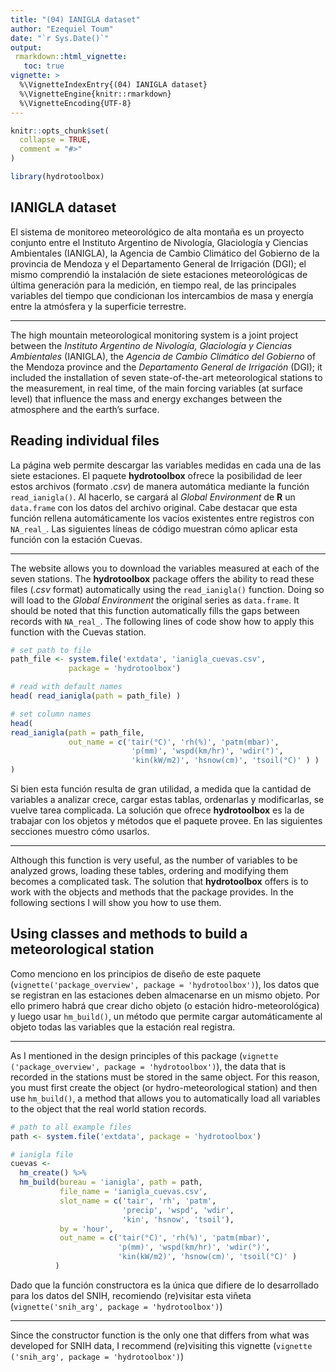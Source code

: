 ```yaml
---
title: "(04) IANIGLA dataset"
author: "Ezequiel Toum"
date: "`r Sys.Date()`"
output: 
 rmarkdown::html_vignette:
   toc: true
vignette: >
  %\VignetteIndexEntry{(04) IANIGLA dataset}
  %\VignetteEngine{knitr::rmarkdown}
  %\VignetteEncoding{UTF-8}
---
```


```r
knitr::opts_chunk$set(
  collapse = TRUE,
  comment = "#>"
)
```

```r
library(hydrotoolbox)
```

## IANIGLA dataset

El sistema de monitoreo meteorológico de alta montaña es un proyecto conjunto entre el Instituto
Argentino de Nivología, Glaciología y Ciencias Ambientales (IANIGLA),
la Agencia de Cambio Climático del Gobierno de la provincia de Mendoza y el Departamento General
de Irrigación (DGI); el mismo comprendió la instalación de siete estaciones meteorológicas de
última  generación para la medición, en tiempo real, de las principales variables del tiempo que
condicionan los intercambios de masa y energía entre la atmósfera y la superficie terrestre.

***

The high mountain meteorological monitoring system is a joint project between the *Instituto Argentino de Nivología, Glaciología y Ciencias Ambientales* (IANIGLA), the *Agencia de Cambio Climático del Gobierno* of the Mendoza province and the *Departamento General de Irrigación*
(DGI); it included the installation of seven state-of-the-art meteorological stations to
the measurement, in real time, of the main forcing variables (at surface level) that influence
the mass and energy exchanges between the atmosphere and the earth's surface.

## Reading individual files

La página web permite descargar las variables medidas en cada una de las siete estaciones. 
El paquete **hydrotoolbox** ofrece la posibilidad de leer estos archivos 
(formato *.csv*) de manera automática mediante la función `read_ianigla()`. Al hacerlo, se cargará
al *Global Environment* de **R** un `data.frame` con los datos del archivo original. Cabe destacar
que esta función rellena automáticamente los vacíos existentes entre registros con `NA_real_`.
Las siguientes líneas de código muestran cómo aplicar esta función con la estación Cuevas.

***

The website allows you to download the variables measured at each of the seven stations.
The **hydrotoolbox** package offers the ability to read these files (*.csv* format) automatically
using the `read_ianigla()` function. Doing so will load to the *Global Environment* the original 
series as `data.frame`. It should be noted that this function automatically fills the gaps between
records with `NA_real_`. The following lines of code show how to apply this function with the
Cuevas station.

```r
# set path to file
path_file <- system.file('extdata', 'ianigla_cuevas.csv',
             package = 'hydrotoolbox')

# read with default names
head( read_ianigla(path = path_file) )

# set column names
head(
read_ianigla(path = path_file,
             out_name = c('tair(°C)', 'rh(%)', 'patm(mbar)',
                           'p(mm)', 'wspd(km/hr)', 'wdir(°)',
                           'kin(kW/m2)', 'hsnow(cm)', 'tsoil(°C)' ) )
)
```

Si bien esta función resulta de gran utilidad, a medida que la cantidad de variables a analizar
crece, cargar estas tablas, ordenarlas y modificarlas, se vuelve tarea complicada. La solución
que ofrece **hydrotoolbox** es la de trabajar con los objetos y métodos que el paquete provee. 
En las siguientes secciones muestro cómo usarlos. 

***
 
Although this function is very useful, as the number of variables to be analyzed
grows, loading these tables, ordering and modifying them becomes a complicated task. 
The solution that **hydrotoolbox** offers is to work with the objects and methods 
that the package provides. In the following sections I will show you how to use them.


## Using classes and methods to build a meteorological station

Como menciono en los principios de diseño de este paquete (`vignette('package_overview', package = 'hydrotoolbox')`), los datos que se registran en las estaciones deben almacenarse en un mismo
objeto. Por ello primero habrá que crear dicho objeto (o estación hidro-meteorológica) y luego
usar `hm_build()`, un método que permite cargar automáticamente al objeto todas las variables
que la estación real registra. 

***

As I mentioned in the design principles of this package (`vignette ('package_overview', package = 'hydrotoolbox')`), the data that is recorded in the stations must be stored in the same
object. For this reason, you must first create the object (or hydro-meteorological station) and
then use `hm_build()`, a method that allows you to automatically load all variables to the object
that the real world station records.

```r
# path to all example files
path <- system.file('extdata', package = 'hydrotoolbox')

# ianigla file
cuevas <- 
  hm_create() %>%
  hm_build(bureau = 'ianigla', path = path,
           file_name = 'ianigla_cuevas.csv',
           slot_name = c('tair', 'rh', 'patm',
                         'precip', 'wspd', 'wdir',
                         'kin', 'hsnow', 'tsoil'),
           by = 'hour',
           out_name = c('tair(°C)', 'rh(%)', 'patm(mbar)',
                        'p(mm)', 'wspd(km/hr)', 'wdir(°)',
                        'kin(kW/m2)', 'hsnow(cm)', 'tsoil(°C)' )
          ) 
```

Dado que la función constructora es la única que difiere de lo desarrollado para 
los datos del SNIH, recomiendo (re)visitar esta viñeta (`vignette('snih_arg', package = 'hydrotoolbox')`)

***

Since the constructor function is the only one that differs from what was developed for
SNIH data, I recommend (re)visiting this vignette (`vignette ('snih_arg', package = 'hydrotoolbox')`)
